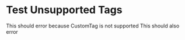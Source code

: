 # Test Unsupported Tags

<CustomTag>
  This should error because CustomTag is not supported
</CustomTag>

<AnotherUnsupportedTag prop="value">
  This should also error
</AnotherUnsupportedTag>
